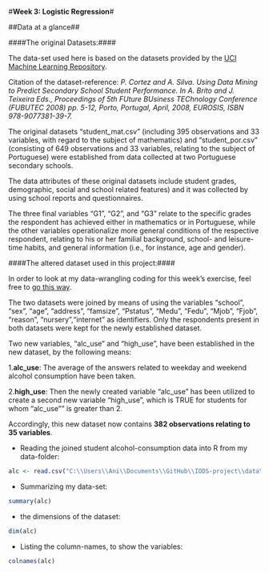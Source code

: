 #**Week 3: Logistic Regression**#

##Data at a glance##

####The original Datasets:####

The data-set used here is based on the datasets provided by the [UCI Machine Learning Repository](https://archive.ics.uci.edu/ml/datasets/Student+Performance).

Citation of the dataset-reference:
*P. Cortez and A. Silva. Using Data Mining to Predict Secondary School Student Performance. In A. Brito and J. Teixeira Eds., Proceedings of 5th FUture BUsiness TEChnology Conference (FUBUTEC 2008) pp. 5-12, Porto, Portugal, April, 2008, EUROSIS, ISBN 978-9077381-39-7.*

The original datasets "student_mat.csv" (including 395 observations and 33 variables, with regard to the subject of mathematics) and "student_por.csv" (consisting of 649 observations and 33 variables, relating to the subject of Portuguese) were established from data collected at two Portuguese secondary schools.

The data attributes of these original datasets include student grades, demographic, social and school related features) and it was collected by using school reports and questionnaires.

The three final variables "G1", "G2", and "G3" relate to the specific grades the respondent has achieved either in mathematics or in Portuguese, while the other variables operationalize more general conditions of the respective respondent, relating to his or her familial background, school- and leisure-time habits, and general information (i.e., for instance, age and gender).


####The altered dataset used in this project:####

In order to look at my data-wrangling coding for this week's exercise, feel free to [go this way](https://github.com/JoaWe/IODS-project/blob/master/data/create_alc.R).

The two datasets were joined by means of using the variables "school", "sex", "age", "address", "famsize", "Pstatus", "Medu", "Fedu", "Mjob", "Fjob", "reason", "nursery","internet" as identifiers. 
Only the respondents present in both datasets were kept for the newly established dataset.

Two new variables, "alc_use" and "high_use", have been established in the new dataset, by the following means:

1.**alc_use**: The average of the answers related to weekday and weekend alcohol consumption have been taken.

2.**high_use**: Then the newly created variable "alc_use" has been utilized to create a second new variable "high_use", which is TRUE for students for whom "alc_use"" is greater than 2.

Accordingly, this new dataset now contains **382 observations relating to 35 variables**.


- Reading the joined student alcohol-consumption data into R from my data-folder:

```r

alc <- read.csv("C:\\Users\\Ani\\Documents\\GitHub\\IODS-project\\data\\alc.csv", header=TRUE)

```

- Summarizing my data-set:

```r

summary(alc)

```


- the dimensions of the dataset:
```r

dim(alc)

```

- Listing the column-names, to show the variables:

```r

colnames(alc)

```
